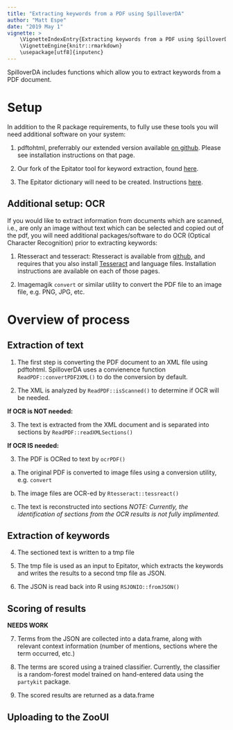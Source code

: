 ```yaml
---
title: "Extracting keywords from a PDF using SpilloverDA"
author: "Matt Espe"
date: "2019 May 1"
vignette: >
	\VignetteIndexEntry{Extracting keywords from a PDF using SpilloverDA}
	\VignetteEngine{knitr::rmarkdown}
	\usepackage[utf8]{inputenc}
---
```


SpilloverDA includes functions which allow you to extract keywords
from a PDF document.

# Setup

In addition to the R package requirements, to fully use these tools
you will need additional software on your system:

1. pdftohtml, preferrably our extended version available
   [on github](https://github.com/dsidavis/pdftohtml). Please see
   installation instructions on that page.
   
2. Our fork of the Epitator tool for keyword extraction, found [here]().
   
3. The Epitator dictionary will need to be created. Instructions
   [here]().
   
## Additional setup: OCR

If you would like to extract information from documents which are
scanned, i.e., are only an image without text which can be selected
and copied out of the pdf, you will need additional packages/software
to do OCR (Optical Character Recognition) prior to extracting keywords:

1. Rtesseract and tesseract: Rtesseract is available from
   [github](https://github.com/duncantl/Rtesseract), and requires that
   you also install [Tesseract](https://github.com/tesseract-ocr/) and
   language files. Installation instructions are available on each of
   those pages.
   
2. Imagemagik `convert` or similar utility to convert the PDF file to
   an image file, e.g. PNG, JPG, etc.

# Overview of process

## Extraction of text

1. The first step is converting the PDF document to an XML file using
pdftohtml. SpilloverDA uses a convienence function
`ReadPDF::convertPDF2XML()` to do the conversion by default.

2. The XML is analyzed by `ReadPDF::isScanned()` to determine if OCR
   will be needed. 
   
**If OCR is NOT needed:**

3. The text is extracted from the XML document and is separated into sections by
   `ReadPDF::readXMLSections()`

**If OCR IS needed:**

3. The PDF is OCRed to text by `ocrPDF()`

  a. The original PDF is converted to image files using a conversion
utility, e.g. `convert`

  b. The image files are OCR-ed by `Rtesseract::tessreact()`

  c. The text is reconstructed into sections *NOTE: Currently, the
identification of sections from the OCR results is not fully implimented.*

## Extraction of keywords

4. The sectioned text is written to a tmp file 

5. The tmp file is used as an input to Epitator, which extracts the
   keywords and writes the
   results to a second tmp file as JSON.

6. The JSON is read back into R using `RSJONIO::fromJSON()`

## Scoring of results

**NEEDS WORK**

7. Terms from the JSON are collected into a data.frame, along with
   relevant context information (number of mentions, sections where
   the term occurred, etc.)
   
8. The terms are scored using a trained classifier. Currently, the
   classifier is a random-forest model trained on hand-entered data
   using the `partykit` package.
   
9. The scored results are returned as a data.frame

## Uploading to the ZooUI


